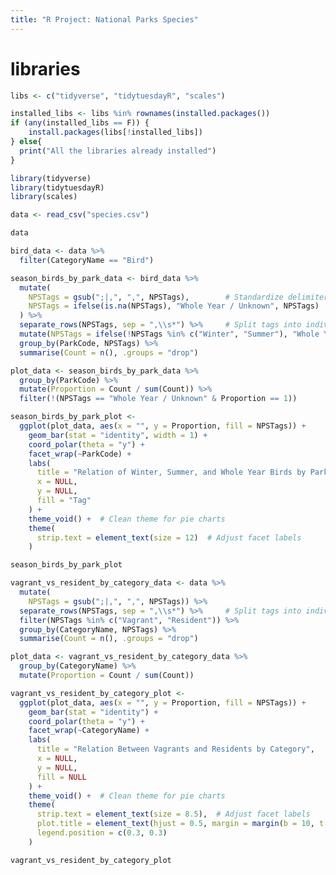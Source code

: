 ```yaml
---
title: "R Project: National Parks Species"
---
```


# libraries 
```r
libs <- c("tidyverse", "tidytuesdayR", "scales")

installed_libs <- libs %in% rownames(installed.packages())
if (any(installed_libs == F)) {
    install.packages(libs[!installed_libs])
} else{
  print("All the libraries already installed")
}
```

```r
library(tidyverse)
library(tidytuesdayR)
library(scales)
```

```r
data <- read_csv("species.csv")

data

```

```r
bird_data <- data %>% 
  filter(CategoryName == "Bird")

season_birds_by_park_data <- bird_data %>%
  mutate(
    NPSTags = gsub(";|,", ",", NPSTags),        # Standardize delimiters to ","
    NPSTags = ifelse(is.na(NPSTags), "Whole Year / Unknown", NPSTags)    # Mark missing tags
  ) %>%
  separate_rows(NPSTags, sep = ",\\s*") %>%     # Split tags into individual rows
  mutate(NPSTags = ifelse(!NPSTags %in% c("Winter", "Summer"), "Whole Year / Unknown", NPSTags)) %>%
  group_by(ParkCode, NPSTags) %>%
  summarise(Count = n(), .groups = "drop")

plot_data <- season_birds_by_park_data %>%
  group_by(ParkCode) %>%
  mutate(Proportion = Count / sum(Count)) %>% 
  filter(!(NPSTags == "Whole Year / Unknown" & Proportion == 1))

season_birds_by_park_plot <-
  ggplot(plot_data, aes(x = "", y = Proportion, fill = NPSTags)) +
    geom_bar(stat = "identity", width = 1) +
    coord_polar(theta = "y") +
    facet_wrap(~ParkCode) +
    labs(
      title = "Relation of Winter, Summer, and Whole Year Birds by Park",
      x = NULL,
      y = NULL,
      fill = "Tag"
    ) +
    theme_void() +  # Clean theme for pie charts
    theme(
      strip.text = element_text(size = 12)  # Adjust facet labels
    )

season_birds_by_park_plot
```

```r
vagrant_vs_resident_by_category_data <- data %>%
  mutate(
    NPSTags = gsub(";|,", ",", NPSTags)) %>%
  separate_rows(NPSTags, sep = ",\\s*") %>%     # Split tags into individual rows
  filter(NPSTags %in% c("Vagrant", "Resident")) %>%
  group_by(CategoryName, NPSTags) %>%
  summarise(Count = n(), .groups = "drop")

plot_data <- vagrant_vs_resident_by_category_data %>%
  group_by(CategoryName) %>%
  mutate(Proportion = Count / sum(Count))

vagrant_vs_resident_by_category_plot <-
  ggplot(plot_data, aes(x = "", y = Proportion, fill = NPSTags)) +
    geom_bar(stat = "identity") +
    coord_polar(theta = "y") +
    facet_wrap(~CategoryName) +
    labs(
      title = "Relation Between Vagrants and Residents by Category",
      x = NULL,
      y = NULL,
      fill = NULL
    ) +
    theme_void() +  # Clean theme for pie charts
    theme(
      strip.text = element_text(size = 8.5),  # Adjust facet labels
      plot.title = element_text(hjust = 0.5, margin = margin(b = 10, t = 10)),
      legend.position = c(0.3, 0.3)
    )

vagrant_vs_resident_by_category_plot
```